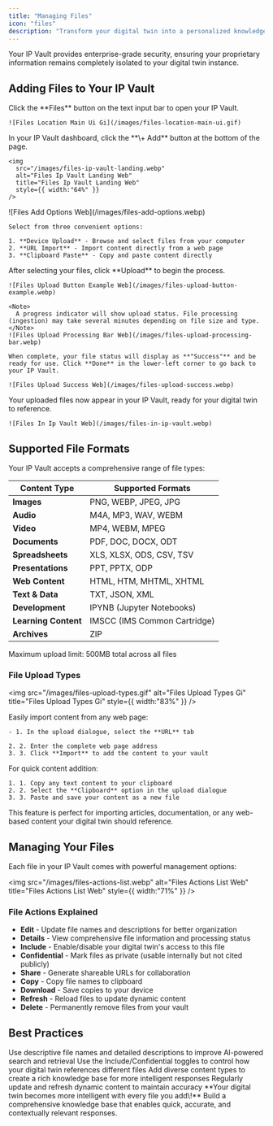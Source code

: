 ```yaml
---
title: "Managing Files"
icon: "files"
description: "Transform your digital twin into a personalized knowledge expert by uploading files to your secure IP Vault. Your digital twin can then reference this content to provide informed, contextual responses tailored to your organization and needs."
---
```


<Info>
  Your IP Vault provides enterprise-grade security, ensuring your proprietary information remains completely isolated to your digital twin instance.
</Info>

## Adding Files to Your IP Vault

<Steps>
  <Step title="Access Your File Manager">
    Click the **Files** button on the text input bar to open your IP Vault.

    ![Files Location Main Ui Gi](/images/files-location-main-ui.gif)
  </Step>
  <Step title="Start Adding Content">
    In your IP Vault dashboard, click the **\+ Add** button at the bottom of the page.

    <img
      src="/images/files-ip-vault-landing.webp"
      alt="Files Ip Vault Landing Web"
      title="Files Ip Vault Landing Web"
      style={{ width:"64%" }}
    />
  </Step>
  <Step title="Choose Your Upload Method">
    ![Files Add Options Web](/images/files-add-options.webp)

    Select from three convenient options:

    1. **Device Upload** - Browse and select files from your computer
    2. **URL Import** - Import content directly from a web page
    3. **Clipboard Paste** - Copy and paste content directly
  </Step>
  <Step title="Complete the Upload">
    After selecting your files, click **Upload** to begin the process.

    ![Files Upload Button Example Web](/images/files-upload-button-example.webp)

    <Note>
      A progress indicator will show upload status. File processing (ingestion) may take several minutes depending on file size and type.
    </Note>
    ![Files Upload Processing Bar Web](/images/files-upload-processing-bar.webp)

    When complete, your file status will display as **"Success"** and be ready for use. Click **Done** in the lower-left corner to go back to your IP Vault.

    ![Files Upload Success Web](/images/files-upload-success.webp)
  </Step>
  <Step title="Verify Files in Your Vault">
    Your uploaded files now appear in your IP Vault, ready for your digital twin to reference.

    ![Files In Ip Vault Web](/images/files-in-ip-vault.webp)
  </Step>
</Steps>

## Supported File Formats

Your IP Vault accepts a comprehensive range of file types:

| **Content Type**     | **Supported Formats**        |
| -------------------- | ---------------------------- |
| **Images**           | PNG, WEBP, JPEG, JPG         |
| **Audio**            | M4A, MP3, WAV, WEBM          |
| **Video**            | MP4, WEBM, MPEG              |
| **Documents**        | PDF, DOC, DOCX, ODT          |
| **Spreadsheets**     | XLS, XLSX, ODS, CSV, TSV     |
| **Presentations**    | PPT, PPTX, ODP               |
| **Web Content**      | HTML, HTM, MHTML, XHTML      |
| **Text & Data**      | TXT, JSON, XML               |
| **Development**      | IPYNB (Jupyter Notebooks)    |
| **Learning Content** | IMSCC (IMS Common Cartridge) |
| **Archives**         | ZIP                          |

<Warning>
  Maximum upload limit: 500MB total across all files
</Warning>

### File Upload Types

<img
  src="/images/files-upload-types.gif"
  alt="Files Upload Types Gi"
  title="Files Upload Types Gi"
  style={{ width:"83%" }}
/>

<CardGroup cols={2}>
  <Card title="Import Web Content via URL" icon="link">
    Easily import content from any web page:

    - 1. In the upload dialogue, select the **URL** tab

    2. 2. Enter the complete web page address
    3. 3. Click **Import** to add the content to your vault
  </Card>
  <Card title="Paste Content from Clipboard" icon="command">
    For quick content addition:

    1. 1. Copy any text content to your clipboard
    2. 2. Select the **Clipboard** option in the upload dialogue
    3. 3. Paste and save your content as a new file
  </Card>
</CardGroup>

<Tip>
  This feature is perfect for importing articles, documentation, or any web-based content your digital twin should reference.
</Tip>

## Managing Your Files

Each file in your IP Vault comes with powerful management options:

<img
  src="/images/files-actions-list.webp"
  alt="Files Actions List Web"
  title="Files Actions List Web"
  style={{ width:"71%" }}
/>

### File Actions Explained

- <Icon icon="pencil" color="#0e84e4" /> **Edit** - Update file names and descriptions for better organization
- <Icon icon="eye" color="#f88820" /> **Details** - View comprehensive file information and processing status
- <Icon icon="toggle-large-on" color="#122ae1" /> **Include** - Enable/disable your digital twin's access to this file
- <Icon icon="toggle-large-on" color="#122ae1" /> **Confidential** - Mark files as private (usable internally but not cited publicly)
- <Icon icon="link" color="#48a62e" /> **Share** - Generate shareable URLs for collaboration
- <Icon icon="copy" color="#aba5a5" /> **Copy** - Copy file names to clipboard
- <Icon icon="arrow-down-to-bracket" /> **Download** - Save copies to your device
- <Icon icon="arrows-rotate" color="#f07704" /> **Refresh** - Reload files to update dynamic content
- <Icon icon="trash-can" color="#df1010" /> **Delete** - Permanently remove files from your vault

## Best Practices

<CardGroup cols={2}>
  <Card title="Organize Effectively" icon="tags">
    Use descriptive file names and detailed descriptions to improve AI-powered search and retrieval
  </Card>
  <Card title="Control Access" icon="shield-check">
    Use the Include/Confidential toggles to control how your digital twin references different files
  </Card>
  <Card title="Build Comprehensively" icon="books">
    Add diverse content types to create a rich knowledge base for more intelligent responses
  </Card>
  <Card title="Keep Current" icon="recycle">
    Regularly update and refresh dynamic content to maintain accuracy
  </Card>
</CardGroup>

<Info>
  **Your digital twin becomes more intelligent with every file you add\!** Build a comprehensive knowledge base that enables quick, accurate, and contextually relevant responses.
</Info>